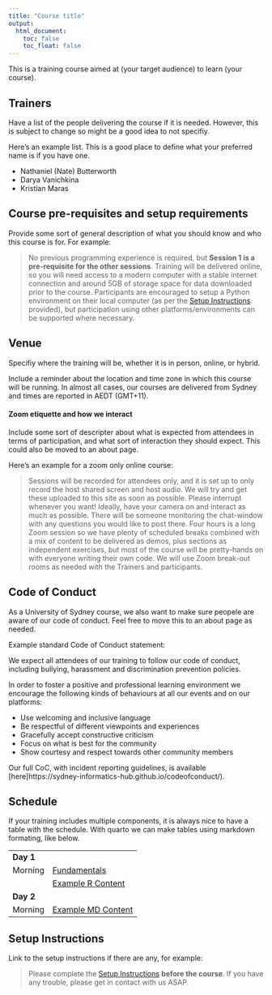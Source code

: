 ```yaml
---
title: "Course title"
output:
  html_document:
    toc: false
    toc_float: false
---
```



This is a training course aimed at (your target audience) to learn (your course).


## Trainers

Have a list of the people delivering the course if it is needed. 
However, this is subject to change so might be a good idea to not specifiy.

Here's an example list.
This is a good place to define what your preferred name is if you have one.

* Nathaniel (Nate) Butterworth
* Darya Vanichkina
* Kristian Maras


## Course pre-requisites and setup requirements

Provide some sort of general description of what you should know and who this course is for. For example: 

> No previous programming experience is required, but **Session 1 is a pre-requisite for the other sessions**. Training will be delivered online, so you will need access to a modern computer with a stable internet connection and around 5GB of storage space for data downloaded prior to the course. Participants are encouraged to setup a Python environment on their local computer (as per the [Setup Instructions](./setup.html) provided), but participation using other platforms/environments can be supported where necessary.


## Venue

Specifiy where the training will be, whether it is in person, online, or hybrid.

Include a reminder about the location and time zone in which this course will be running.
In almost all cases, our courses are delivered from Sydney and times are reported in AEDT (GMT+11).

#### Zoom etiquette and how we interact

Include some sort of descripter about what is expected from attendees in terms of participation, and what sort of interaction they should expect. 
This could also be moved to an about page. 

Here's an example for a zoom only online course:

> Sessions will be recorded for attendees only, and it is set up to only record the host shared screen and host audio. We will try and get these uploaded to this site as soon as possible. Please interrupt whenever you want! Ideally, have your camera on and interact as much as possible. There will be someone monitoring the chat-window with any questions you would like to post there.  Four hours is a long Zoom session so we have plenty of scheduled breaks combined with a mix of content to be delivered as demos, plus sections as independent exercises, but most of the course will be pretty-hands on with everyone writing their own code. We will use Zoom break-out rooms as needed with the Trainers and participants.


## Code of Conduct

As a University of Sydney course, we also want to make sure peopele are aware of our code of conduct.
Feel free to move this to an about page as needed. 

Example standard Code of Conduct statement: 

We expect all attendees of our training to follow our code of conduct, including bullying, harassment and discrimination prevention policies.

In order to foster a positive and professional learning environment we encourage the following kinds of behaviours at all our events and on our platforms:

* Use welcoming and inclusive language
* Be respectful of different viewpoints and experiences
* Gracefully accept constructive criticism
* Focus on what is best for the community
* Show courtesy and respect towards other community members

Our full CoC, with incident reporting guidelines, is available [here]https://sydney-informatics-hub.github.io/codeofconduct/).



## Schedule

If your training includes multiple components, it is always nice to have a table with the schedule.
With quarto we can make tables using markdown formating, like below.

|  |  |
| --- | :--- |
| **Day 1** |
| Morning | [Fundamentals](notebooks/01a-fundamentals.ipynb) |
|   | [Example R Content](notebooks/01b_exampleRcontent.qmd) |
| **Day 2** |
| Morning | [Example MD Content](notebooks/01c_exampleMDcontent.md) |

## Setup Instructions

Link to the setup instructions if there are any, for example:

> Please complete the [Setup Instructions](./setup.html) **before the course**. If you have any trouble, please get in contact with us ASAP.
